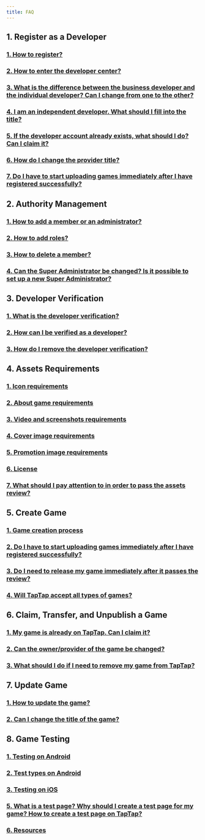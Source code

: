 ```yaml
---
title: FAQ
---
```



## 1. Register as a Developer

### [<FaqLink>1. How to register?</FaqLink>](/store/#how-to-register)

### [<FaqLink>2. How to enter the developer center?</FaqLink>](/store/#get-started)

### [<FaqLink>3. What is the difference between the business developer and the individual developer? Can I change from one to the other?</FaqLink>](/store/#what-is-the-difference-between-the-business-developer-and-the-individual-developer-can-i-change-from-one-to-the-other)

### [<FaqLink>4. I am an independent developer. What should I fill into the title?</FaqLink>](/store/#i-am-an-independent-developer-what-should-i-fill-in-the-title)

### [<FaqLink>5. If the developer account already exists, what should I do? Can I claim it?</FaqLink>](/store/#if-the-developer-account-already-exists-what-should-i-do-can-i-claim-it)

### [<FaqLink>6. How do I change the provider title?</FaqLink>](/store/#how-do-i-change-the-provider-title)

### [<FaqLink>7. Do I have to start uploading games immediately after I have registered successfully?</FaqLink>](/store/#do-i-have-to-start-uploading-games-immediately-after-i-have-registered-successfully)

## 2. Authority Management

### [<FaqLink>1. How to add a member or an administrator?</FaqLink>](/store/store-admin/#add-member-or-master-administrator)

### [<FaqLink>2. How to add roles?</FaqLink>](/store/store-admin/#add-roles)

### [<FaqLink>3. How to delete a member?</FaqLink>](/store/store-admin/#delete-member)

### [<FaqLink>4. Can the Super Administrator be changed? Is it possible to set up a new Super Administrator?</FaqLink>](/store/store-admin/#1-can-the-super-administrator-be-changed--is-it-possible-to-set-up-a-new-super-administrator)

## 3. Developer Verification

### [<FaqLink>1. What is the developer verification?</FaqLink>](/store/store-auth/#what-is-the-developer-verification)

### [<FaqLink>2. How can I be verified as a developer?</FaqLink>](/store/store-auth/#how-can-i-be-verified-as-a-developer)

### [<FaqLink>3. How do I remove the developer verification?</FaqLink>](/store/store-auth/#how-do-i-remove-the-developer-verification)

## 4. Assets Requirements

### [<FaqLink>1. Icon requirements</FaqLink>](/store/store-material/#icons)

### [<FaqLink>2. About game requirements</FaqLink>](/store/store-material/#about)

### [<FaqLink>3. Video and screenshots requirements</FaqLink>](/store/store-material/#video-and-screenshots)

### [<FaqLink>4. Cover image requirements</FaqLink>](/store/store-material/#cover-image-on-top-of-game-page)

### [<FaqLink>5. Promotion image requirements</FaqLink>](/store/store-material/#promotion-image)

### [<FaqLink>6. License</FaqLink>](/store/store-material/#license)

### [<FaqLink>7. What should I pay attention to in order to pass the assets review?</FaqLink>](/store/store-material/#what-should-i-pay-attention-to-in-order-to-pass-the-assets-review)

## 5. Create Game

### [<FaqLink>1. Game creation process</FaqLink>](/store/store-creategame/)

### [<FaqLink>2. Do I have to start uploading games immediately after I have registered successfully?</FaqLink>](/store/#do-i-have-to-start-uploading-games-immediately-after-i-have-registered-successfully)

### [<FaqLink>3. Do I need to release my game immediately after it passes the review?</FaqLink>](/store/store-creategame/#do-i-need-to-release-my-game-immediately-after-it-passes-the-review)

### [<FaqLink>4. Will TapTap accept all types of games?</FaqLink>](/store/store-creategame/#will-taptap-accept-all-types-of-games)

## 6. Claim, Transfer, and Unpublish a Game

### [<FaqLink>1. My game is already on TapTap. Can I claim it?</FaqLink>](/store/store-creategame/#my-game-is-already-on-taptap-can-i-claim-it)

### [<FaqLink>2. Can the owner/provider of the game be changed?</FaqLink>](/store/store-creategame/#can-the-ownerprovider-of-the-game-be-changed)

### [<FaqLink>3. What should I do if I need to remove my game from TapTap?</FaqLink>](/store/store-creategame/#what-should-i-do-if-i-need-to-remove-my-game-from-taptap)

## 7. Update Game

### [<FaqLink>1. How to update the game?</FaqLink>](/store/store-update/)

### [<FaqLink>2. Can I change the title of the game?</FaqLink>](/store/store-update/#can-i-change-the-title-of-the-game)

## 8. Game Testing

### [<FaqLink>1. Testing on Android</FaqLink>](/store/store-test/#testing-on-android)

### [<FaqLink>2. Test types on Android</FaqLink>](/store/store-test/#test-types-on-android)

### [<FaqLink>3. Testing on iOS</FaqLink>](/store/store-test/#testing-on-ios)

### [<FaqLink>5. What is a test page? Why should I create a test page for my game? How to create a test page on TapTap?</FaqLink>](/store/store-test/#what-is-a-test-page-why-should-i-create-a-test-page-for-my-game-how-to-create-a-test-page-on-taptap)

### [<FaqLink>6. Resources</FaqLink>](/store/store-test/#resources)
